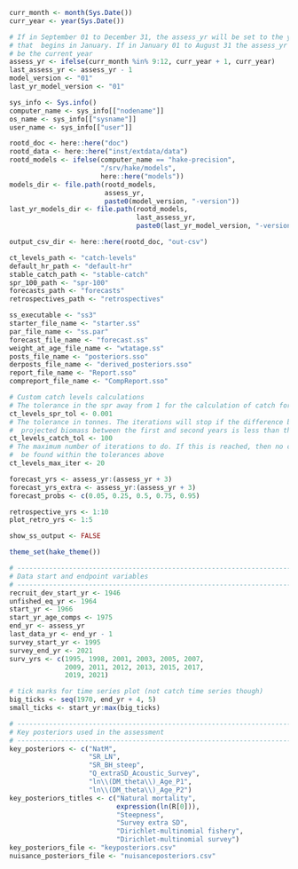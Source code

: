 ```r

curr_month <- month(Sys.Date())
curr_year <- year(Sys.Date())

# If in September 01 to December 31, the assess_yr will be set to the year
# that  begins in January. If in January 01 to August 31 the assess_yr will
# be the current year
assess_yr <- ifelse(curr_month %in% 9:12, curr_year + 1, curr_year)
last_assess_yr <- assess_yr - 1
model_version <- "01"
last_yr_model_version <- "01"

sys_info <- Sys.info()
computer_name <- sys_info[["nodename"]]
os_name <- sys_info[["sysname"]]
user_name <- sys_info[["user"]]

rootd_doc <- here::here("doc")
rootd_data <- here::here("inst/extdata/data")
rootd_models <- ifelse(computer_name == "hake-precision",
                       "/srv/hake/models",
                       here::here("models"))
models_dir <- file.path(rootd_models,
                        assess_yr,
                        paste0(model_version, "-version"))
last_yr_models_dir <- file.path(rootd_models,
                                last_assess_yr,
                                paste0(last_yr_model_version, "-version"))

output_csv_dir <- here::here(rootd_doc, "out-csv")

ct_levels_path <- "catch-levels"
default_hr_path <- "default-hr"
stable_catch_path <- "stable-catch"
spr_100_path <- "spr-100"
forecasts_path <- "forecasts"
retrospectives_path <- "retrospectives"

ss_executable <- "ss3"
starter_file_name <- "starter.ss"
par_file_name <- "ss.par"
forecast_file_name <- "forecast.ss"
weight_at_age_file_name <- "wtatage.ss"
posts_file_name <- "posteriors.sso"
derposts_file_name <- "derived_posteriors.sso"
report_file_name <- "Report.sso"
compreport_file_name <- "CompReport.sso"

# Custom catch levels calculations
# The tolerance in the spr away from 1 for the calculation of catch for SPR = 1
ct_levels_spr_tol <- 0.001
# The tolerance in tonnes. The iterations will stop if the difference between the
#  projected biomass between the first and second years is less than this
ct_levels_catch_tol <- 100
# The maximum number of iterations to do. If this is reached, then no catch value could
#  be found within the tolerances above
ct_levels_max_iter <- 20

forecast_yrs <- assess_yr:(assess_yr + 3)
forecast_yrs_extra <- assess_yr:(assess_yr + 3)
forecast_probs <- c(0.05, 0.25, 0.5, 0.75, 0.95)

retrospective_yrs <- 1:10
plot_retro_yrs <- 1:5

show_ss_output <- FALSE

theme_set(hake_theme())

# -----------------------------------------------------------------------------
# Data start and endpoint variables
# -----------------------------------------------------------------------------
recruit_dev_start_yr <- 1946
unfished_eq_yr <- 1964
start_yr <- 1966
start_yr_age_comps <- 1975
end_yr <- assess_yr
last_data_yr <- end_yr - 1
survey_start_yr <- 1995
survey_end_yr <- 2021
surv_yrs <- c(1995, 1998, 2001, 2003, 2005, 2007,
              2009, 2011, 2012, 2013, 2015, 2017,
              2019, 2021)

# tick marks for time series plot (not catch time series though)
big_ticks <- seq(1970, end_yr + 4, 5)
small_ticks <- start_yr:max(big_ticks)

# -----------------------------------------------------------------------------
# Key posteriors used in the assessment
# -----------------------------------------------------------------------------
key_posteriors <- c("NatM",
                    "SR_LN",
                    "SR_BH_steep",
                    "Q_extraSD_Acoustic_Survey",
                    "ln\\(DM_theta\\)_Age_P1",
                    "ln\\(DM_theta\\)_Age_P2")
key_posteriors_titles <- c("Natural mortality",
                           expression(ln(R[0])),
                           "Steepness",
                           "Survey extra SD",
                           "Dirichlet-multinomial fishery",
                           "Dirichlet-multinomial survey")
key_posteriors_file <- "keyposteriors.csv"
nuisance_posteriors_file <- "nuisanceposteriors.csv"
```
